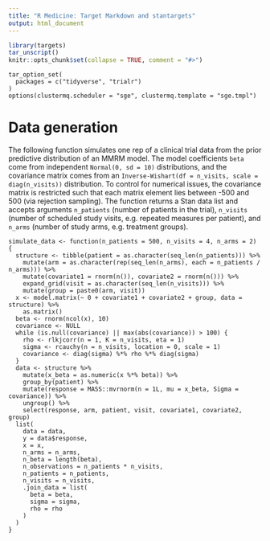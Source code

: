 ```yaml
---
title: "R Medicine: Target Markdown and stantargets"
output: html_document
---
```


```r
library(targets)
tar_unscript()
knitr::opts_chunk$set(collapse = TRUE, comment = "#>")
```

```targets
tar_option_set(
  packages = c("tidyverse", "trialr")
)
options(clustermq.scheduler = "sge", clustermq.template = "sge.tmpl")
```
# Data generation

The following function simulates one rep of a clinical trial data from the prior predictive distribution of an MMRM model. The model coefficients `beta` come from independent `Normal(0, sd = 10)` distributions, and the covariance matrix comes from an `Inverse-Wishart(df = n_visits, scale = diag(n_visits))` distribution. To control for numerical issues, the covariance matrix is restricted such that each matrix element lies between -500 and 500 (via rejection sampling). The function returns a Stan data list and accepts arguments `n_patients` (number of patients in the trial), `n_visits` (number of scheduled study visits, e.g. repeated measures per patient), and `n_arms` (number of study arms, e.g. treatment groups).

```targets
simulate_data <- function(n_patients = 500, n_visits = 4, n_arms = 2) {
  structure <- tibble(patient = as.character(seq_len(n_patients))) %>%
    mutate(arm = as.character(rep(seq_len(n_arms), each = n_patients / n_arms))) %>%
    mutate(covariate1 = rnorm(n()), covariate2 = rnorm(n())) %>%
    expand_grid(visit = as.character(seq_len(n_visits))) %>%
    mutate(group = paste0(arm, visit))
  x <- model.matrix(~ 0 + covariate1 + covariate2 + group, data = structure) %>%
    as.matrix()
  beta <- rnorm(ncol(x), 10)
  covariance <- NULL
  while (is.null(covariance) || max(abs(covariance)) > 100) {
    rho <- rlkjcorr(n = 1, K = n_visits, eta = 1)
    sigma <- rcauchy(n = n_visits, location = 0, scale = 1)
    covariance <- diag(sigma) %*% rho %*% diag(sigma)
  }
  data <- structure %>%
    mutate(x_beta = as.numeric(x %*% beta)) %>%
    group_by(patient) %>%
    mutate(response = MASS::mvrnorm(n = 1L, mu = x_beta, Sigma = covariance)) %>%
    ungroup() %>%
    select(response, arm, patient, visit, covariate1, covariate2, group)
  list(
    data = data,
    y = data$response,
    x = x,
    n_arms = n_arms,
    n_beta = length(beta),
    n_observations = n_patients * n_visits,
    n_patients = n_patients,
    n_visits = n_visits,
    .join_data = list(
      beta = beta,
      sigma = sigma,
      rho = rho
    )
  )
}
```


